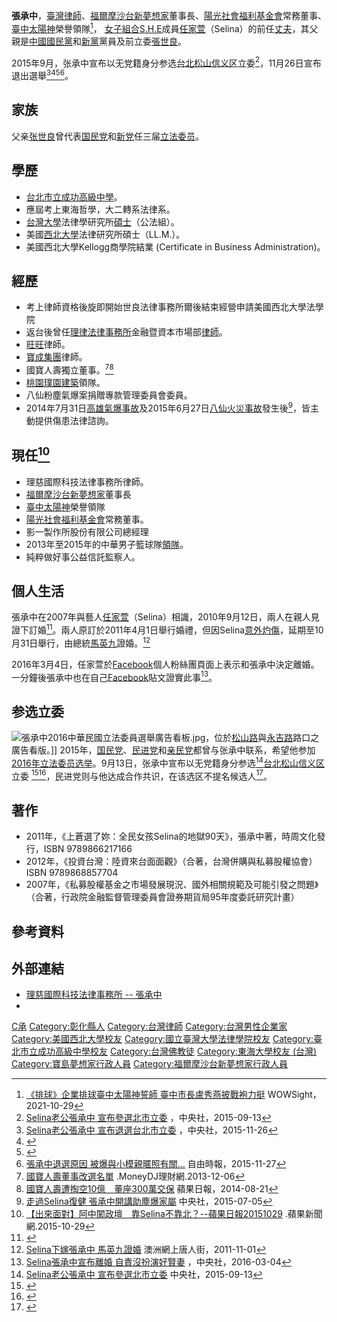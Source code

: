 {{Infobox Celebrity
|姓名 = 張承中
|類型 = 律師
|圖片 = <!-- Use only free-licenced images which meet WP:NFCC -->Replace this image male.svg
|圖片尺寸 = 
|圖片簡介 = 
|原名 = 張承中
|外文名 = 
|外文 =  
|羅馬拼音 = 
|英文名 = 
|別名 = 阿中
|性別 = 男
|國籍 = {{ROC}}
|民族 = 
|籍貫 = [[臺灣|臺灣]][[彰化縣|彰化]]
|出生日期 = {{birth date and age|1972|11|1}}
|出生地點 = {{ROC}}[[臺灣省|臺灣省]][[彰化縣|彰化縣]]
|逝世日期 = 
|逝世地點 = 
|職業 = [[律師|律師]]<br />[[陽光社會福利基金會|陽光社會福利基金會]]常務董事<br />[[福爾摩沙台新夢想家|福爾摩沙台新夢想家]]董事長<br />影一製作所股份有限公司總經理<br />[[臺中太陽神|臺中太陽神]]榮譽領隊
|語言 = [[國語|國語]]、[[英語|英語]]、[[台語|台語]]
|教育程度 =[[台北市立成功高級中學|台北市立成功高級中學]]<BR>[[私立東海大學|私立東海大學]]哲學系轉法律系[[學士|學士]]<BR> [[國立臺灣大學|國立臺灣大學]]法律研究所[[碩士|碩士]]<BR>[[美國|美國]][[西北大學|西北大學]]法律研究所[[碩士|碩士]]
|宗教信仰 = [[佛教|佛教]]
|配偶 = {{marriage|[[任家萱|任家萱]]|October 31, 2011|April 27, 2016|reason=divorced}}
|兒女 = 
|父母 = 父親：[[張世良|張世良]]
|party = {{Nonp}}
}}
'''張承中'''{{BD|1972年|11月1日|catIdx=C張}}，[[臺灣|臺灣]][[律師|律師]]、[[福爾摩沙台新夢想家|福爾摩沙台新夢想家]]董事長、[[陽光社會福利基金會|陽光社會福利基金會]]常務董事、[[臺中太陽神|臺中太陽神]]榮譽領隊<ref>[https://wowsight.tw/2021/10/29/%E3%80%8A%E6%8E%92%E7%90%83%E3%80%8B%E4%BC%81%E6%A5%AD%E6%8E%92%E7%90%83%E8%87%BA%E4%B8%AD%E5%A4%AA%E9%99%BD%E7%A5%9E%E8%AA%93%E5%B8%AB-%E8%87%BA%E4%B8%AD%E5%B8%82%E9%95%B7%E7%9B%A7%E7%A7%80%E7%87%95/ 《排球》企業排球臺中太陽神誓師 臺中市長盧秀燕披戰袍力挺] {{Wayback|url=https://wowsight.tw/2021/10/29/%E3%80%8A%E6%8E%92%E7%90%83%E3%80%8B%E4%BC%81%E6%A5%AD%E6%8E%92%E7%90%83%E8%87%BA%E4%B8%AD%E5%A4%AA%E9%99%BD%E7%A5%9E%E8%AA%93%E5%B8%AB-%E8%87%BA%E4%B8%AD%E5%B8%82%E9%95%B7%E7%9B%A7%E7%A7%80%E7%87%95/ |date=20211105091641 }}WOWSight，2021-10-29</ref>，
[[女子組合|女子組合]][[S.H.E|S.H.E]]成員[[任家萱|任家萱]]（Selina）的前任[[丈夫|丈夫]]，其父親是[[中國國民黨|中國國民黨]]和[[新黨|新黨]]黨員及前立委[[張世良|張世良]]。

2015年9月，张承中宣布以无党籍身分参选[[台北松山信义区|台北松山信义区]]立委<ref>[http://www.cna.com.tw/news/firstnews/201509135006-1.aspx Selina老公張承中 宣布參選北市立委] {{Wayback|url=http://www.cna.com.tw/news/firstnews/201509135006-1.aspx |date=20160307130138 }}，中央社，2015-09-13</ref>{{r|appledaily20150913}}，11月26日宣布退出選舉<ref>[http://www.cna.com.tw/news/firstnews/201511265011-1.aspx Selina老公張承中 宣布退選台北市立委] {{Wayback|url=http://www.cna.com.tw/news/firstnews/201511265011-1.aspx |date=20170111083316 }}，中央社，2015-11-26</ref><ref>{{Cite web |url = https://www.facebook.com/permalink.php?story_fbid=1680596302177787&id=1582141898689895 |title = 拿得起就放得下！ |author = 
張承中 |date = 2015-11-26 |publisher =張承中 Facebook |language = zh-tw |accessdate = 2015-11-26 |quote = 這兩個月我非常努力跑基層，推廣「政府企業公益合作」，結果，家人沒有跳出來掃街，各路政治大咖也沒有站台。我每天感受基層的反應，鼓勵、擁抱、合照等，我發現我真的有票房，費委員也發現了。我看他的FB：他剪短髮、做醫美、穿粉紅色、還打籃球......。兩個月後的今天，我也單槍匹馬地說：我將無條件退出。 }}</ref><ref>{{Cite web |url = http://news.ltn.com.tw/news/politics/breakingnews/1520962 |title = 整合破局 Selina老公張承中：將無條件退選 |author = 盧姮倩 |date = 2015-11-26 |publisher = 自由時報 |language = zh-tw |accessdate = 2015-11-26 |quote = 無黨籍台北市第7選區（松山、信義）參選人張承中，今天上午在臉書發表退選聲明，強調拿得起就放得下，「我將無條件退出」；他表示，十月底起，他非常誠懇積極進行整合，無奈至今沒有民調。 |archive-date = 2019-05-22 |archive-url = https://web.archive.org/web/20190522023553/https://news.ltn.com.tw/news/politics/breakingnews/1520962 |dead-url = no }}</ref><ref>[http://news.ltn.com.tw/news/politics/breakingnews/1521992 張承中退選原因 被爆與小模親暱照有關...] {{Wayback|url=http://news.ltn.com.tw/news/politics/breakingnews/1521992 |date=20190527072101 }}自由時報，2015-11-27</ref>。

== 家族 ==
父亲[[张世良|张世良]]曾代表[[国民党|国民党]]和[[新党|新党]]任三届[[立法委员|立法委员]]。

== 學歷 ==
*[[台北市立成功高級中學|台北市立成功高級中學]]。
*應屆考上東海哲學，大二轉系法律系。
*[[台灣大學|台灣大學]]法律學研究所[[碩士|碩士]]（公法組）。
*美國[[西北大學|西北大學]]法律研究所碩士（LL.M.）。
*美國西北大學Kellogg商學院結業 (Certificate in Business Administration)。

== 經歷 ==
*考上律師資格後旋即開始世良法律事務所爾後結束經營申請美國西北大學法學院
*返台後曾任[[理律法律事務所|理律法律事務所]]金融暨資本市場部[[律師|律師]]。
*[[旺旺集團|旺旺]]律師。
*[[寶成工業|寶成集團]]律師。
*國寶人壽獨立董事。<ref>[http://www.moneydj.com/KMDJ/News/NewsViewer.aspx?a=255fabf6-4df1-4e49-9817-43734b1bf913 國寶人壽董事改選名單] {{Wayback|url=http://www.moneydj.com/KMDJ/News/NewsViewer.aspx?a=255fabf6-4df1-4e49-9817-43734b1bf913 |date=20190527043418 }}.MoneyDJ理財網.2013-12-06</ref><ref>[https://tw.appledaily.com/local/20140821/AZYDNRRVRFBRVCKPAQDXFXD2P4/ 國寶人壽遭掏空10億　董座300萬交保] {{Wayback|url=https://tw.appledaily.com/local/20140821/AZYDNRRVRFBRVCKPAQDXFXD2P4/ |date=20211124025428 }}蘋果日報，2014-08-21</ref>
*[[桃園璞園建築|桃園璞園建築]]領隊。
*八仙粉塵氣爆案捐贈專款管理委員會委員。
*2014年7月31日[[2014年臺灣高雄氣爆事故|高雄氣爆事故]]及2015年6月27日[[八仙樂園彩色派對火災|八仙火災事故]]發生後<ref>[http://www.cna.com.tw/news/amov/201507050096-1.aspx 走過Selina復健 張承中開講助塵爆家屬] {{Wayback|url=http://www.cna.com.tw/news/amov/201507050096-1.aspx |date=20160304133605 }}中央社，2015-07-05</ref>，皆主動提供傷患法律諮詢。

== 現任<ref>[https://www.youtube.com/watch?v=Gm00Fwnv-P4&feature=em-uploademail 【出來面對】阿中闖政壇　靠Selina不靠北？--蘋果日報20151029] {{Wayback|url=https://www.youtube.com/watch?v=Gm00Fwnv-P4&feature=em-uploademail |date=20160316150105 }}.蘋果新聞網.2015-10-29</ref>==
*理慈國際科技法律事務所律師。
*[[福爾摩沙台新夢想家|福爾摩沙台新夢想家]]董事長
*[[臺中太陽神|臺中太陽神]]榮譽領隊
*[[陽光社會福利基金會|陽光社會福利基金會]]常務董事。
*影一製作所股份有限公司總經理
*2013年至2015年的中華男子籃球隊[[領隊|領隊]]。
*純粹做好事公益信託監察人。

== 個人生活 ==
張承中在2007年與藝人[[任家萱|任家萱]]（Selina）相識，2010年9月12日，兩人在親人見證下訂婚<ref name="訂婚">{{cite news | language =zh-tw | author = | url =http://stars.udn.com/star/StarsContent/Content26973/ | title =Selina訂婚囉！ 結婚日要讓大家「難忘」 | publisher =[[聯合新聞網|聯合追星網]] | date =2010-09-16 | accessdate =2011-02-21 | archive-date =2010-12-13 | archive-url =https://web.archive.org/web/20101213091350/http://stars.udn.com/star/StarsContent/Content26973/ | dead-url =no }}</ref>。兩人原訂於2011年4月1日舉行婚禮，但因Selina[[任家萱#灼傷意外|意外灼傷]]，延期至10月31日舉行{{r|訂婚}}，由總統[[馬英九|馬英九]]證婚。<ref>[http://www.chinatown.com.au/news.php?id=24008 Selina下嫁張承中 馬英九證婚] {{Wayback|url=http://www.chinatown.com.au/news.php?id=24008 |date=20160304221515 }}澳洲網上唐人街，2011-11-01</ref>

2016年3月4日，任家萱於[[Facebook|Facebook]]個人粉絲團頁面上表示和張承中決定離婚。一分鐘後張承中也在自己[[Facebook|Facebook]]貼文證實此事<ref>[http://www.cna.com.tw/news/firstnews/201603040482-1.aspx Selina張承中宣布離婚 自責沒扮演好賢妻] {{Wayback|url=http://www.cna.com.tw/news/firstnews/201603040482-1.aspx |date=20180825045009 }}，中央社，2016-03-04</ref>。

==参选立委==
[[File:張承中2016中華民國立法委員選舉廣告看板.jpg|thumb]]，位於[[松山路|松山路]]與[[永吉路_(臺北市)|永吉路]]路口之廣告看版。]]
2015年，[[国民党|国民党]]、[[民进党|民进党]]和[[亲民党|亲民党]]都曾与张承中联系，希望他参加[[2016年立法委员选举|2016年立法委员选举]]。9月13日，张承中宣布以无党籍身分参选<ref>[http://www.cna.com.tw/news/firstnews/201509135006-1.aspx Selina老公張承中 宣布參選北市立委] {{Wayback|url=http://www.cna.com.tw/news/firstnews/201509135006-1.aspx |date=20160307130138 }}中央社，2015-09-13</ref>[[台北松山信义区|台北松山信义区]]立委
<ref>{{cite news|url=http://www.nownews.com/n/2015/09/13/1812547|title=宣布參選立委　張承中：不藍不綠不橘，是中間力量|date=2015-09-13|author=邱明玉|publisher=NOWnews|accessdate=2015-09-13|archive-date=2015-11-30|archive-url=https://web.archive.org/web/20151130052842/http://www.nownews.com/n/2015/09/13/1812547|dead-url=yes}}</ref><ref>{{cite news|url=http://star.chinatimes.com/news/20150913001490-261101|title=Selina夫單挑費鴻泰 臉書宣布選立委|date=2015-09-13|publisher=中时电子报|author=陳俐君|deadurl=yes|archiveurl=https://web.archive.org/web/20150916011933/http://star.chinatimes.com/news/20150913001490-261101|archivedate=2015-09-16}}</ref>，民进党则与他达成合作共识，在该选区不提名候选人<ref name=appledaily20150913>{{cite news|url=https://tw.appledaily.com/politics/20150913/TYIHJESLLLUQWBQGWHNM7VLVTQ/|title=Selina老公張承中　明天宣布選立委|date=2015-09-13|publisher=苹果日报|author=葉國吏|accessdate=2021-11-24|archive-date=2021-11-24|archive-url=https://web.archive.org/web/20211124025433/https://tw.appledaily.com/politics/20150913/TYIHJESLLLUQWBQGWHNM7VLVTQ/|dead-url=no}}</ref>。

== 著作 ==
*2011年，《上蒼選了妳：全民女孩Selina的地獄90天》，張承中著，時周文化發行，ISBN 9789866217166
*2012年，《投資台灣：陸資來台面面觀》（合著，台灣併購與私募股權協會）ISBN 9789868857704
*2007年，《私募股權基金之市場發展現況、國外相關規範及可能引發之問題》（合著，行政院金融監督管理委員會證券期貨局95年度委託研究計畫）

== 參考資料 ==
{{reflist|2}}

== 外部連結 ==
*[https://web.archive.org/web/20160309083228/http://www.leetsai.com/fyi/front/bin/ptdetail.phtml?Part=BS-C-LP-00032&Category=107870 理慈國際科技法律事務所 -- 張承中]
*{{zh-tw}}{{facebook|張承中-1582141898689895|張承中}}

{{福爾摩沙台新夢想家}}
{{DEFAULTSORT:Zhang張}}
[[Category:張姓|C承]]
[[Category:彰化縣人|Category:彰化縣人]]
[[Category:台灣律師|Category:台灣律師]]
[[Category:台灣男性企業家|Category:台灣男性企業家]]
[[Category:美國西北大學校友|Category:美國西北大學校友]]
[[Category:國立臺灣大學法律學院校友|Category:國立臺灣大學法律學院校友]]
[[Category:臺北市立成功高級中學校友|Category:臺北市立成功高級中學校友]]
[[Category:台灣佛教徒|Category:台灣佛教徒]]
[[Category:東海大學校友_(台灣)|Category:東海大學校友 (台灣)]]
[[Category:寶島夢想家行政人員|Category:寶島夢想家行政人員]]
[[Category:福爾摩沙台新夢想家行政人員|Category:福爾摩沙台新夢想家行政人員]]